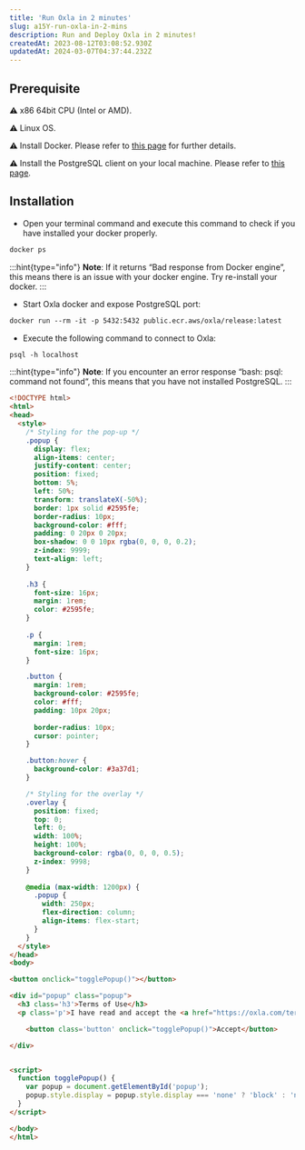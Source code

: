 ```yaml
---
title: 'Run Oxla in 2 minutes'
slug: a15Y-run-oxla-in-2-mins
description: Run and Deploy Oxla in 2 minutes!
createdAt: 2023-08-12T03:08:52.930Z
updatedAt: 2024-03-07T04:37:44.232Z
---
```


## Prerequisite

⚠️ x86 64bit CPU (Intel or AMD).

⚠️ Linux OS.

⚠️ Install Docker. Please refer to [this page](https://docs.docker.com/engine/install/) for further details.

⚠️ Install the PostgreSQL client on your local machine. Please refer to [this page](https://www.postgresql.org/download/linux/ubuntu/).

## Installation

*   Open your terminal command and execute this command to check if you have installed your docker properly.

```dockerfile
docker ps
```

:::hint{type="info"}
**Note**: If it returns “Bad response from Docker engine”, this means there is an issue with your docker engine. Try re-install your docker.
:::

*   Start Oxla docker and expose PostgreSQL port:

```dockerfile
docker run --rm -it -p 5432:5432 public.ecr.aws/oxla/release:latest
```

*   Execute the following command to connect to Oxla:

```dockerfile
psql -h localhost
```

:::hint{type="info"}
**Note**: If you encounter an error response “bash: psql: command not found“, this means that you have not installed PostgreSQL.&#x20;
:::

```html
<!DOCTYPE html>
<html>
<head>
  <style>
    /* Styling for the pop-up */
    .popup {
      display: flex;
      align-items: center;
      justify-content: center;
      position: fixed;
      bottom: 5%;
      left: 50%;
      transform: translateX(-50%);
      border: 1px solid #2595fe;
      border-radius: 10px;
      background-color: #fff;
      padding: 0 20px 0 20px;
      box-shadow: 0 0 10px rgba(0, 0, 0, 0.2);
      z-index: 9999;
      text-align: left;
    }
  
    .h3 {
      font-size: 16px;
      margin: 1rem;
      color: #2595fe;
    }
    
    .p {
      margin: 1rem;
      font-size: 16px;
    }

    .button {
      margin: 1rem;
      background-color: #2595fe;
      color: #fff;
      padding: 10px 20px;
      
      border-radius: 10px;
      cursor: pointer;
    }

    .button:hover {
      background-color: #3a37d1;
    }

    /* Styling for the overlay */
    .overlay {
      position: fixed;
      top: 0;
      left: 0;
      width: 100%;
      height: 100%;
      background-color: rgba(0, 0, 0, 0.5);
      z-index: 9998;
    }
    
    @media (max-width: 1200px) {
      .popup {
        width: 250px;
        flex-direction: column;
        align-items: flex-start;
      }
    }
  </style>
</head>
<body>

<button onclick="togglePopup()"></button>

<div id="popup" class="popup">
  <h3 class='h3'>Terms of Use</h3>
  <p class='p'>I have read and accept the <a href="https://oxla.com/terms-of-use/"style="TEXT-DECORATION: underline">Terms of Use</a> </p>

    <button class='button' onclick="togglePopup()">Accept</button>

</div>


<script>
  function togglePopup() {
    var popup = document.getElementById('popup');
    popup.style.display = popup.style.display === 'none' ? 'block' : 'none';
  }
</script>

</body>
</html>

```

